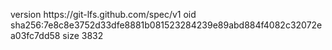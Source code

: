 version https://git-lfs.github.com/spec/v1
oid sha256:7e8c8e3752d33dfe8881b081523284239e89abd884f4082c32072ea03fc7dd58
size 3832
